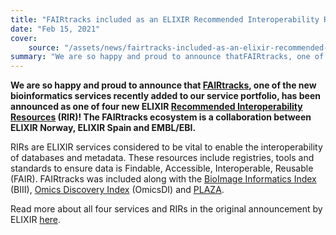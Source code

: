 ```yaml
---
title: "FAIRtracks included as an ELIXIR Recommended Interoperability Resource!"
date: "Feb 15, 2021"
cover:
    source: "/assets/news/fairtracks-included-as-an-elixir-recommended-interoperability-resource/cover.png"
summary: "We are so happy and proud to announce thatFAIRtracks, one of the new bioinformatics services recently added to our service portfolio, has been announced as one of four new ELIXIR Recommended Interoperability Resources(RIR)!The FAIRtracks ecosystem is a collaboration between ELIXIR Norway, ELIXIR Spain and EMBL/EBI."
---
```


**We are so happy and proud to announce that [FAIRtracks](https://fairtracks.github.io/), one of the new bioinformatics services recently added to our service portfolio, has been announced as one of four new ELIXIR [Recommended Interoperability Resources](https://elixir-europe.org/platforms/interoperability/rirs) (RIR)! The FAIRtracks ecosystem is a collaboration between ELIXIR Norway, ELIXIR Spain and EMBL/EBI.**

RIRs are ELIXIR services considered to be vital to enable the interoperability of databases and metadata. These resources include registries, tools and standards to ensure data is Findable, Accessible, Interoperable, Reusable (FAIR). FAIRtracks was included along with the [BioImage Informatics Index](https://biii.eu/) (BIII), [Omics Discovery Index](https://www.omicsdi.org/) (OmicsDI) and [PLAZA](https://bioinformatics.psb.ugent.be/plaza/).

Read more about all four services and RIRs in the original announcement by ELIXIR [here](https://elixir-europe.org/news/four-new-elixir-recommended-interoperability-resources).
